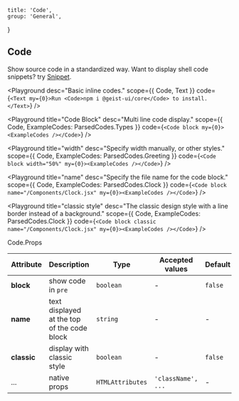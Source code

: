 
	title: 'Code',
	group: 'General',
}

## Code

Show source code in a standardized way. Want to display shell code snippets? try [Snippet](/en-us/components/snippet).

<Playground
	desc="Basic inline codes."
	scope={{ Code, Text }}
	code={`
<Text my={0}>Run <Code>npm i @geist-ui/core</Code> to install.</Text>
`}
/>

<Playground
	title="Code Block"
	desc="Multi line code display."
	scope={{ Code, ExampleCodes: ParsedCodes.Types }}
	code={`
<Code block my={0}><ExampleCodes /></Code>
`}
/>

<Playground
	title="width"
	desc="Specify width manually, or other styles."
	scope={{ Code, ExampleCodes: ParsedCodes.Greeting }}
	code={`
<Code block width="50%" my={0}><ExampleCodes /></Code>
`}
/>

<Playground
	title="name"
	desc="Specify the file name for the code block."
	scope={{ Code, ExampleCodes: ParsedCodes.Clock }}
	code={`
<Code block name="/Components/Clock.jsx" my={0}><ExampleCodes /></Code>
`}
/>

<Playground
	title="classic style"
	desc="The classic design style with a line border instead of a background."
	scope={{ Code, ExampleCodes: ParsedCodes.Clock }}
	code={`
<Code block classic name="/Components/Clock.jsx" my={0}><ExampleCodes /></Code>
`}
/>

<Attributes edit="/pages/en-us/components/code.mdx">
<Attributes.Title>Code.Props</Attributes.Title>

| Attribute   | Description                                 | Type             | Accepted values    | Default |
| ----------- | ------------------------------------------- | ---------------- | ------------------ | ------- |
| **block**   | show code in `pre`                          | `boolean`        | -                  | `false` |
| **name**    | text displayed at the top of the code block | `string`         | -                  | -       |
| **classic** | display with classic style                  | `boolean`        | -                  | `false` |
| ...         | native props                                | `HTMLAttributes` | `'className', ...` | -       |

</Attributes>

